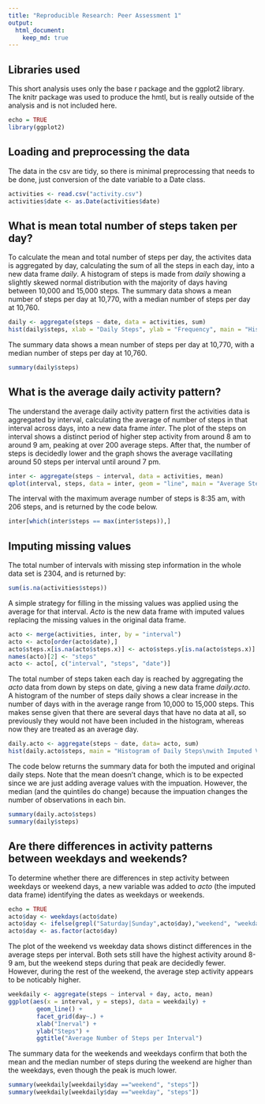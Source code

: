 ```yaml
---
title: "Reproducible Research: Peer Assessment 1"
output: 
  html_document:
    keep_md: true
---
```


## Libraries used
This short analysis uses only the base r package and the ggplot2 library. The knitr package was used to produce the hmtl, but is really outside of the analysis and is not included here.
```r
echo = TRUE
library(ggplot2)
```

## Loading and preprocessing the data
The data in the csv are tidy, so there is minimal preprocessing that needs to be done, just conversion of the date variable to a Date class.
```r
activities <- read.csv("activity.csv")
activities$date <- as.Date(activities$date)
```


## What is mean total number of steps taken per day?
To calculate the mean and total number of steps per day, the activites data is aggregated by day, calculating the sum of all the steps in each day, into a new data frame _daily_. A histogram of steps is made from _daily_ showing a slightly skewed normal distribution with the majority of days having between 10,000 and 15,000 steps. 
The summary data shows a mean number of steps per day at 10,770, with a median number of steps per day at 10,760. 

```r
daily <- aggregate(steps ~ date, data = activities, sum)
hist(daily$steps, xlab = "Daily Steps", ylab = "Frequency", main = "Histogram of Daily Steps")
```
The summary data shows a mean number of steps per day at 10,770, with a median number of steps per day at 10,760. 
```r
summary(daily$steps)
```

## What is the average daily activity pattern?
The understand the average daily activity pattern first the activities data is aggregated by interval, calculating the average of number of steps in that interval across days, into a new data frame _inter_. The plot of the steps on interval shows a distinct period of higher step activity from around 8 am to around 9 am, peaking at over 200 average steps. After that, the number of steps is decidedly lower and the graph shows the average vacillating around 50 steps per interval until around 7 pm. 

```r
inter <- aggregate(steps ~ interval, data = activities, mean)
qplot(interval, steps, data = inter, geom = "line", main = "Average Steps Per Interval", xlab = "Interval", ylab= "Number of Steps")
```

The interval with the maximum average number of steps is 8:35 am, with 206 steps, and is returned by the code below. 
```r
inter[which(inter$steps == max(inter$steps)),]
```

## Imputing missing values

The total number of intervals with missing step information in the whole data set is 2304, and is returned by:
```r
sum(is.na(activities$steps))
```

A simple strategy for filling in the missing values was applied using the average for that interval.
_Acto_ is the new data frame with imputed values replacing the missing values in the original data frame.

```r
acto <- merge(activities, inter, by = "interval")
acto <- acto[order(acto$date),]
acto$steps.x[is.na(acto$steps.x)] <- acto$steps.y[is.na(acto$steps.x)]
names(acto)[2] <- "steps"
acto <- acto[, c("interval", "steps", "date")]
``` 

The total number of steps taken each day is reached by aggregating the _acto_ data from down by steps on date, giving a new data frame _daily.acto_. A histogram of the number of steps daily shows a clear increase in the number of days with in the average range from 10,000 to 15,000 steps. This makes sense given that there are several days that have no data at all, so previously they would not have been included in the histogram, whereas now they are treated as an average day.
```r
daily.acto <- aggregate(steps ~ date, data= acto, sum)
hist(daily.acto$steps, main = "Histogram of Daily Steps\nwith Imputed Values Replacing Missing", xlab = "Daily Steps")
```

The code below returns the summary data for both the imputed and original daily steps. Note that the mean doesn't change, which is to be expected since we are just adding average values with the impuation. However, the median (and the quintiles do change) because the impuation changes the number of observations in each bin. 
```r
summary(daily.acto$steps)
summary(daily$steps)
```

## Are there differences in activity patterns between weekdays and weekends?

To determine whether there are differences in step activity between weekdays or weekend days, a new variable was added to _acto_ (the imputed data frame) identifying the dates as weekdays or weekends. 
```r
echo = TRUE
acto$day <- weekdays(acto$date)
acto$day <- ifelse(grepl("Saturday|Sunday",acto$day),"weekend", "weekday")
acto$day <- as.factor(acto$day)
```

The plot of the weekend vs weekday data shows distinct differences in the average steps per interval. Both sets still have the highest activity around 8-9 am, but the weekend steps during that peak are decidedly fewer. However, during the rest of the weekend, the average step activity appears to be noticably higher. 
```r
weekdaily <- aggregate(steps ~ interval + day, acto, mean)
ggplot(aes(x = interval, y = steps), data = weekdaily) + 
        geom_line() + 
        facet_grid(day~.) +
        xlab("Inerval") +
        ylab("Steps") +
        ggtitle("Average Number of Steps per Interval")
```
The summary data for the weekends and weekdays confirm that both the mean and the median number of steps during the weekend are higher than the weekdays, even though the peak is much lower. 

```r
summary(weekdaily[weekdaily$day =="weekend", "steps"])
summary(weekdaily[weekdaily$day =="weekday", "steps"])

```
